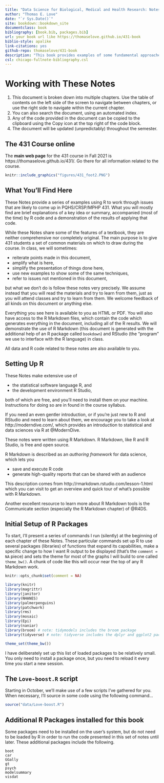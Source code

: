 ```yaml
--- 
title: "Data Science for Biological, Medical and Health Research: Notes for PQHS/CRSP/MPHP 431"
author: "Thomas E. Love"
date: "`r Sys.Date()`"
site: bookdown::bookdown_site
documentclass: book
bibliography: [book.bib, packages.bib]
url: your book url like https://thomaselove.github.io/431-book
biblio-style: apalike
link-citations: yes
github-repo: thomaselove/431-book
description: "This book provides examples of some fundamental approaches to doing biostatistical and data science in research."
csl: chicago-fullnote-bibliography.csl
---
```


# Working with These Notes {-}

1. This document is broken down into multiple chapters. Use the table of contents on the left side of the screen to navigate between chapters, or use the right side to navigate within the current chapter.
2. You can also search the document, using an automated index.
3. Any of the code provided in the document can be copied to the clipboard using the Copy icon at the top right of the code block.
4. The document will be updated (unpredictably) throughout the semester.

## The 431 Course online {-}

The **main web page** for the 431 course in Fall 2021 is https://thomaselove.github.io/431/. Go there for all information related to the course.

```r
knitr::include_graphics("figures/431_foot2.PNG")
```

## What You'll Find Here {-}

These Notes provide a series of examples using R to work through issues that are likely to come up in PQHS/CRSP/MPHP 431. What you will mostly find are brief explanations of a key idea or summary, accompanied (most of the time) by R code and a demonstration of the results of applying that code. 

While these Notes share some of the features of a textbook, they are neither comprehensive nor completely original. The main purpose is to give 431 students a set of common materials on which to draw during the course. In class, we will sometimes:

- reiterate points made in this document, 
- amplify what is here,
- simplify the presentation of things done here,
- use new examples to show some of the same techniques,
- refer to issues not mentioned in this document,

but what we don't do is follow these notes very precisely. We assume instead that you will read the materials and try to learn from them, just as you will attend classes and try to learn from them. We welcome feedback of all kinds on this document or anything else.

Everything you see here is available to you as HTML or PDF. You will also have access to the R Markdown files, which contain the code which generates everything in the document, including all of the R results. We will demonstrate the use of R Markdown (this document is generated with the additional help of an R package called `bookdown`) and RStudio (the "program" we use to interface with the R language) in class. 

All data and R code related to these notes are also available to you.

## Setting Up R {-}

These Notes make extensive use of 

- the statistical software language R, and
- the development environment R Studio,

both of which are free, and you'll need to install them on your machine. Instructions for doing so are in found in the course syllabus.

If you need an even gentler introduction, or if you're just new to R and RStudio and need to learn about them, we encourage you to take a look at http://moderndive.com/, which provides an introduction to statistical and data sciences via R at @ModernDive.

These notes were written using R Markdown. R Markdown, like R and R Studio, is free and open source.

R Markdown is described as an *authoring framework* for data science, which lets you

- save and execute R code
- generate high-quality reports that can be shared with an audience

This description comes from http://rmarkdown.rstudio.com/lesson-1.html which you can visit to get an overview and quick tour of what's possible with R Markdown.

Another excellent resource to learn more about R Markdown tools is the Communicate section (especially the R Markdown chapter) of @R4DS.

## Initial Setup of R Packages {-}

To start, I'll present a series of commands I run (silently) at the beginning of each chapter of these Notes. These particular commands set up R to use several packages (libraries) of functions that expand its capabilities, make a specific change to how I want R output to be displayed (that's the `comment = NA` piece) and sets the theme for most of the graphs I will build to one called `theme_bw()`. A chunk of code like this will occur near the top of any R Markdown work.

```r
knitr::opts_chunk$set(comment = NA)

library(knitr)
library(magrittr)
library(janitor)
library(NHANES)
library(palmerpenguins)
library(patchwork)
library(rms)
library(mosaic)
library(Epi)
library(naniar)
library(broom) # note: tidymodels includes the broom package
library(tidyverse) # note: tidyverse includes the dplyr and ggplot2 packages

theme_set(theme_bw())
```

I have deliberately set up this list of loaded packages to be relatively small. You only need to install a package once, but you need to reload it every time you start a new session.

## The `Love-boost.R` script {-}

Starting in October, we'll make use of a few scripts I've gathered for you. When necessary, I'll source in some code using the following command...

```r
source("data/Love-boost.R")
```

## Additional R Packages installed for this book {-}

Some packages need to be installed on the user's system, but do not need to be loaded by R in order to run the code presented in this set of notes until later. These additional packages include the following.

```
boot
car
GGally
gt
psych
modelsummary
visdat
```

